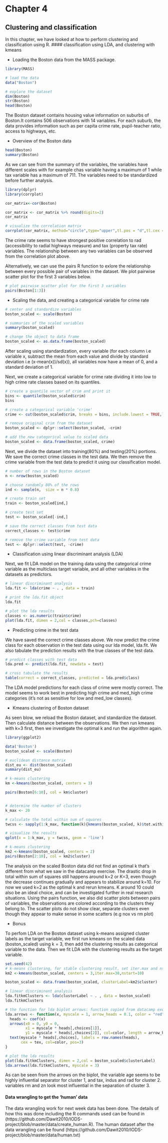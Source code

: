 
# Chapter 4
## Clustering and classification

In this chapter, we have looked at how to perform clustering and classification using R. 
#### classification using LDA, and clustering with kmeans

- Loading the Boston data from the MASS package.

```r
library(MASS)

# load the data
data("Boston")

# explore the dataset
dim(Boston)
str(Boston)
head(Boston)
```

The Boston dataset contains housing value information on suburbs of Boston.It contains 506 observations with 14 variables.  For each suburb, the data provides information such as per capita crime rate, pupil-teacher ratio, access to highways, etc. 

- Overview of the Boston data

```r
head(Boston)
summary(Boston)

```

As we can see from the summary of the variables, the variables have different scales with for example chas variable having a maximum of 1 while tax variable has a maximum of 711. The variables need to be standardized before further analysis.

```r
library(dplyr)
library(corrplot)

cor_matrix<-cor(Boston) 

cor_matrix <- cor_matrix %>% round(digits=2) 
cor_matrix

# visualize the correlation matrix
corrplot(cor_matrix, method="circle",type="upper",tl.pos = "d",tl.cex = 0.8)
```

The crime rate seems to have strongest positive correlation to rad (accessibility to radial highways measure) and tax (property tax rate) variables. The relationship between any two variables can be observed from the correlation plot above.

Alternatively, we can use the pairs R function to exlore the relationship between every possible pair of variables in the dataset. We plot pairwise scatter plot for the first 3 variables below.  

```r
# plot pairwise scatter plot for the first 3 variables
pairs(Boston[1:3])
```



- Scaling the data, and creating a categorical variable for crime rate


```r

# center and standardize variables
boston_scaled <- scale(Boston)

# summaries of the scaled variables
summary(boston_scaled)

# change the object to data frame
boston_scaled <- as.data.frame(boston_scaled)


```

After scaling using standardization, every variable (for each column i.e variable x, subtract the mean from each value and divide by standard deviation i.e (x-mean(x))/sd(x)), all variables now have a mean of 0, and a standard deviation of 1. 

Next, we create a categorical variable for crime rate dividing it into low to high crime rate classes based on its quantiles. 


```r

# create a quantile vector of crim and print it
bins <- quantile(boston_scaled$crim)
bins

# create a categorical variable 'crime'
crime <- cut(boston_scaled$crim, breaks = bins, include.lowest = TRUE,labels=c("low","med_low","med_high","high"))

# remove original crim from the dataset
boston_scaled <- dplyr::select(boston_scaled, -crim)

# add the new categorical value to scaled data
boston_scaled <- data.frame(boston_scaled, crime)
```

Next, we divide the dataset into training(80%) and testing(20%) portions. We save the correct crime classes in the test data. We then remove the crime variable from the test data to predict it using our classification model.

```r

# number of rows in the Boston dataset 
n <- nrow(boston_scaled)

# choose randomly 80% of the rows
ind <- sample(n,  size = n * 0.8)

# create train set
train <- boston_scaled[ind,]

# create test set 
test <- boston_scaled[-ind,]

# save the correct classes from test data
correct_classes <- test$crime

# remove the crime variable from test data
test <- dplyr::select(test, -crime)

```

- Classification using linear discriminant analysis (LDA) 

Next, we fit LDA model on the training data using the categorical crime variable as the multiclass target variable, and all other variables in the datasets as predictors.

```r
# linear discriminant analysis
lda.fit <- lda(crime ~ . , data = train)

# print the lda.fit object
lda.fit

# plot the lda results
classes <- as.numeric(train$crime)
plot(lda.fit, dimen = 2,col = classes,pch=classes)


```

- Predicting crime in the test data

We have saved the correct crime classes above. We now predict the crime class for each observation in the test data using our lda model, lda.fit. We also tabulate the prediction results with the true classes of the test data.

```r
# predict classes with test data
lda.pred <- predict(lda.fit, newdata = test)

# cross tabulate the results
table(correct = correct_classes, predicted = lda.pred$class)

```

The LDA model predictions for each class of crime were mostly correct. The model seems to work best in predicting high crime and med_high crime categories (it's not as sensitive for low and med_low classes). 

- Kmeans clustering of Boston dataset

As seen blow, we reload the Boston dataset, and standardize the dataset. Then calculate distance between the observations. We then run kmeans with k=3 first, then we investigate the optimal k and run the algorithm again.

```r
library(ggplot2)

data('Boston')
boston_scaled <- scale(Boston)

# euclidean distance matrix
dist_eu <- dist(boston_scaled)
summary(dist_eu)

# k-means clustering
km <-kmeans(boston_scaled, centers = 3)

pairs(Boston[6:10], col = km$cluster)


# determine the number of clusters
k_max <- 20

# calculate the total within sum of squares
twcss <- sapply(1:k_max, function(k){kmeans(boston_scaled, k)$tot.withinss})

# visualize the results
qplot(x = 1:k_max, y = twcss, geom = 'line')

# k-means clustering
km2 <-kmeans(boston_scaled, centers = 2)
pairs(Boston[2:10], col = km2$cluster)

```

The analysis on the scaled Boston data did not find an optimal k that's different from what we saw in the datacamp exercise. The drastic drop in total within sum of squares still happens around k=2 or K=3, even though the decrease continues gradually and appears to stabilize around k=10. For now we used k=2 as the optimal k and rerun kmeans. K around 10 could also be an ideal choice, and can be investigated further in real research situations. Using the pairs function, we also did scatter plots between pairs of variables, the observations are colored according to the clusters they belong to. The scatter plots do not show clear, separate clusters even though they appear to make sense in some scatters (e.g nox vs rm plot)

- Bonus

To perfom LDA on the Boston dataset using k-means assigned cluster labels as the target variable, we first run kmeans on the scaled data (boston_scaled) using k = 3, then add the clustering results as categorical variable to the data. Then we fit LDA with the clustering results as the target variable.  

```r
set.seed(42)
# k-means clustering, for stable clustering result, set iter.max and nstart higher.
km2 <-kmeans(boston_scaled, centers = 3,iter.max=30,nstart=10)

boston_scaled <- data.frame(boston_scaled, clusterLabel=km2$cluster)

# linear discriminant analysis
lda.fitkmClusters <- lda(clusterLabel ~ . , data = boston_scaled)
lda.fitkmClusters

# the function for lda biplot arrows: function copied from datacamp exercise
lda.arrows <- function(x, myscale = 1, arrow_heads = 0.1, color = "red", tex = 0.75, choices = c(1,2)){
  heads <- coef(x)
  arrows(x0 = 0, y0 = 0, 
         x1 = myscale * heads[,choices[1]], 
         y1 = myscale * heads[,choices[2]], col=color, length = arrow_heads)
  text(myscale * heads[,choices], labels = row.names(heads), 
       cex = tex, col=color, pos=3)
}

# plot the lda results
plot(lda.fitkmClusters, dimen = 2,col = boston_scaled$clusterLabel)
lda.arrows(lda.fitkmClusters, myscale = 3)

```

As can be seen from the arrows on the biplot, the variable age seems to be highly influential separator for cluster 1, and tax, indus and rad for cluster 2. variables rm and zn look most influential in the separation of cluster 3.


#### Data wrangling to get the 'human' data
The data wrangling work for next week data has been done. The details of how this was done including the R commands used can be found in  (https://github.com/Dawit2010/IODS-project/blob/master/data/create_human.R). The human dataset after the data wrangling can be found (https://github.com/Dawit2010/IODS-project/blob/master/data/human.txt)


